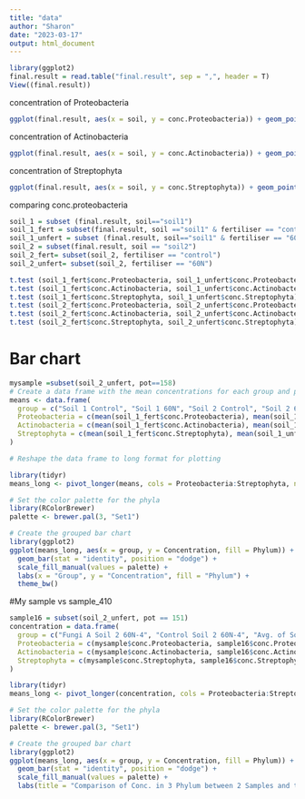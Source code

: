 ```yaml
---
title: "data"
author: "Sharon"
date: "2023-03-17"
output: html_document
---
```



```r
library(ggplot2)
final.result = read.table("final.result", sep = ",", header = T)
View((final.result))
```

concentration of Proteobacteria 
```r
ggplot(final.result, aes(x = soil, y = conc.Proteobacteria)) + geom_point(aes(color = fertiliser), position = position_jitterdodge(dodge.width = 0.6, jitter.width = 0.4))+ geom_smooth(method = "lm")
```

concentration of Actinobacteria 
```r
ggplot(final.result, aes(x = soil, y = conc.Actinobacteria)) + geom_point(aes(color = fertiliser), position = position_jitterdodge(dodge.width = 0.6, jitter.width = 0.4))+ geom_smooth(method = "lm")
```

concentration of Streptophyta
```r
ggplot(final.result, aes(x = soil, y = conc.Streptophyta)) + geom_point(aes(color = fertiliser), position = position_jitterdodge(dodge.width = 0.6, jitter.width = 0.4))+ geom_smooth(method = "lm")
```

comparing conc.proteobacteria

```r
soil_1 = subset (final.result, soil=="soil1")
soil_1_fert = subset(final.result, soil =="soil1" & fertiliser == "control")
soil_1_unfert = subset (final.result, soil=="soil1" & fertiliser == "60N")
soil_2 = subset(final.result, soil == "soil2")
soil_2_fert= subset(soil_2, fertiliser == "control")
soil_2_unfert= subset(soil_2, fertiliser == "60N")

t.test (soil_1_fert$conc.Proteobacteria, soil_1_unfert$conc.Proteobacteria)
t.test (soil_1_fert$conc.Actinobacteria, soil_1_unfert$conc.Actinobacteria)
t.test (soil_1_fert$conc.Streptophyta, soil_1_unfert$conc.Streptophyta)
t.test (soil_2_fert$conc.Proteobacteria, soil_2_unfert$conc.Proteobacteria)
t.test (soil_2_fert$conc.Actinobacteria, soil_2_unfert$conc.Actinobacteria)
t.test (soil_2_fert$conc.Streptophyta, soil_2_unfert$conc.Streptophyta)
```

# Bar chart
```r
mysample =subset(soil_2_unfert, pot==158)
# Create a data frame with the mean concentrations for each group and phylum
means <- data.frame(
  group = c("Soil 1 Control", "Soil 1 60N", "Soil 2 Control", "Soil 2 60N"),
  Proteobacteria = c(mean(soil_1_fert$conc.Proteobacteria), mean(soil_1_unfert$conc.Proteobacteria), mean(soil_2_fert$conc.Proteobacteria), mean(soil_2_unfert$conc.Proteobacteria)),
  Actinobacteria = c(mean(soil_1_fert$conc.Actinobacteria), mean(soil_1_unfert$conc.Actinobacteria), mean(soil_2_fert$conc.Actinobacteria), mean(soil_2_unfert$conc.Actinobacteria)),
  Streptophyta = c(mean(soil_1_fert$conc.Streptophyta), mean(soil_1_unfert$conc.Streptophyta), mean(soil_2_fert$conc.Streptophyta), mean(soil_2_unfert$conc.Streptophyta))
)

# Reshape the data frame to long format for plotting

library(tidyr)
means_long <- pivot_longer(means, cols = Proteobacteria:Streptophyta, names_to = "Phylum", values_to = "Concentration")

# Set the color palette for the phyla
library(RColorBrewer)
palette <- brewer.pal(3, "Set1")

# Create the grouped bar chart
library(ggplot2)
ggplot(means_long, aes(x = group, y = Concentration, fill = Phylum)) +
  geom_bar(stat = "identity", position = "dodge") +
  scale_fill_manual(values = palette) +
  labs(x = "Group", y = "Concentration", fill = "Phylum") +
  theme_bw()


```


#My sample vs sample_410
```r
sample16 = subset(soil_2_unfert, pot == 151)
concentration = data.frame(
  group = c("Fungi A Soil 2 60N-4", "Control Soil 2 60N-4", "Avg. of Soil 2 & 60N group"),
  Proteobacteria = c(mysample$conc.Proteobacteria, sample16$conc.Proteobacteria, mean(soil_2_unfert$conc.Proteobacteria)),
  Actinobacteria = c(mysample$conc.Actinobacteria, sample16$conc.Actinobacteria, mean(soil_2_unfert$conc.Actinobacteria)),
  Streptophyta = c(mysample$conc.Streptophyta, sample16$conc.Streptophyta, mean(soil_2_unfert$conc.Streptophyta))
)

library(tidyr)
means_long <- pivot_longer(concentration, cols = Proteobacteria:Streptophyta, names_to = "Phylum", values_to = "Concentration")

# Set the color palette for the phyla
library(RColorBrewer)
palette <- brewer.pal(3, "Set1")

# Create the grouped bar chart
library(ggplot2)
ggplot(means_long, aes(x = group, y = Concentration, fill = Phylum)) +
  geom_bar(stat = "identity", position = "dodge") +
  scale_fill_manual(values = palette) +
  labs(title = "Comparison of Conc. in 3 Phylum between 2 Samples and the Belonging Group", x = "Group", y = "Concentration", fill = "Phylum") +theme_bw()
```



